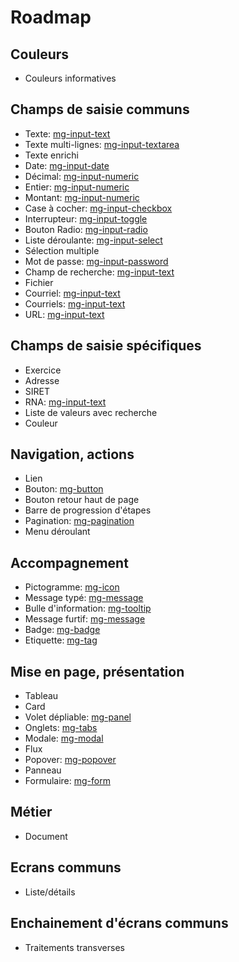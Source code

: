 
<Meta title="Roadmap" />

# Roadmap

## Couleurs

- Couleurs informatives

## Champs de saisie communs

- Texte: [mg-input-text](/)
- Texte multi-lignes: [mg-input-textarea](/)
- Texte enrichi
- Date: [mg-input-date](/)
- Décimal: [mg-input-numeric](/)
- Entier: [mg-input-numeric](/)
- Montant: [mg-input-numeric](/)
- Case à cocher: [mg-input-checkbox](/)
- Interrupteur: [mg-input-toggle](/)
- Bouton Radio: [mg-input-radio](/)
- Liste déroulante: [mg-input-select](/)
- Sélection multiple
- Mot de passe: [mg-input-password](/)
- Champ de recherche: [mg-input-text](/)
- Fichier
- Courriel: [mg-input-text](/)
- Courriels: [mg-input-text](/)
- URL: [mg-input-text](/)

## Champs de saisie spécifiques

- Exercice
- Adresse
- SIRET
- RNA: [mg-input-text](/)
- Liste de valeurs avec recherche
- Couleur

## Navigation, actions

- Lien
- Bouton: [mg-button](/)
- Bouton retour haut de page
- Barre de progression d'étapes
- Pagination: [mg-pagination](/)
- Menu déroulant

## Accompagnement

- Pictogramme: [mg-icon](/)
- Message typé: [mg-message](/)
- Bulle d'information: [mg-tooltip](/)
- Message furtif: [mg-message](/)
- Badge: [mg-badge](/)
- Etiquette: [mg-tag](/)

## Mise en page, présentation

- Tableau
- Card
- Volet dépliable: [mg-panel](/)
- Onglets: [mg-tabs](/)
- Modale: [mg-modal](/)
- Flux
- Popover: [mg-popover](/)
- Panneau
- Formulaire: [mg-form](/)

## Métier

- Document

## Ecrans communs

- Liste/détails

## Enchainement d'écrans communs

- Traitements transverses
